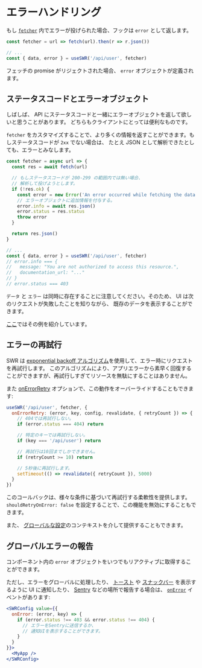 
# エラーハンドリング

もし [`fetcher`](/docs/data-fetching) 内でエラーが投げられた場合、フックは `error` として返します。

```js
const fetcher = url => fetch(url).then(r => r.json())

// ...
const { data, error } = useSWR('/api/user', fetcher)
```

フェッチの promise がリジェクトされた場合、 `error` オブジェクトが定義されます。

## ステータスコードとエラーオブジェクト

しばしば、 API にステータスコードと一緒にエラーオブジェクトを返して欲しいと思うことがあります。
どちらもクライアントにとっては便利なものです。

`fetcher` をカスタマイズすることで、より多くの情報を返すことができます。もしステータスコードが `2xx` でない場合は、
たとえ JSON として解析できたとしても、エラーとみなします。

```js
const fetcher = async url => {
  const res = await fetch(url)

  // もしステータスコードが 200-299 の範囲内では無い場合、
  // 解析して投げようとします。
  if (!res.ok) {
    const error = new Error('An error occurred while fetching the data.')
    // エラーオブジェクトに追加情報を付与する。
    error.info = await res.json()
    error.status = res.status
    throw error
  }

  return res.json()
}

// ...
const { data, error } = useSWR('/api/user', fetcher)
// error.info === {
//   message: "You are not authorized to access this resource.",
//   documentation_url: "..."
// }
// error.status === 403
```

<Callout emoji="💡">
  <code>データ</code> と <code>エラー</code> は同時に存在することに注意してください。そのため、 UI は次のリクエストが失敗したことを知りながら、
  既存のデータを表示することができます。
</Callout>

[ここ](/examples/error-handling)ではその例を紹介しています。

## エラーの再試行

SWR は [exponential backoff アルゴリズム](https://en.wikipedia.org/wiki/Exponential_backoff)を使用して、エラー時にリクエストを再試行します。
このアルゴリズムにより、アプリエラーから素早く回復することができますが、再試行しすぎてリソースを無駄にすることはありません。

また [onErrorRetry](/docs/options#options) オプションで、この動作をオーバーライドすることもできます:

```js
useSWR('/api/user', fetcher, {
  onErrorRetry: (error, key, config, revalidate, { retryCount }) => {
    // 404では再試行しない。
    if (error.status === 404) return

    // 特定のキーでは再試行しない。
    if (key === '/api/user') return

    // 再試行は10回までしかできません。
    if (retryCount >= 10) return

    // 5秒後に再試行します。
    setTimeout(() => revalidate({ retryCount }), 5000)
  }
})
```

このコールバックは、様々な条件に基づいて再試行する柔軟性を提供します。 `shouldRetryOnError: false` を設定することで、この機能を無効にすることもできます。

また、 [グローバルな設定](/docs/global-configuration)のコンテキストを介して提供することもできます。

## グローバルエラーの報告

コンポーネント内の `error` オブジェクトをいつでもリアクティブに取得することができます。

ただし、エラーをグローバルに処理したり、 [トースト](https://vercel.com/design/toast) や [スナックバー](https://material.io/components/snackbars) を表示するように UI に通知したり、 [Sentry](https://sentry.io) などの場所で報告する場合は、
[`onError`](/docs/options#options) イベントがあります:

```jsx
<SWRConfig value={{
  onError: (error, key) => {
    if (error.status !== 403 && error.status !== 404) {
      // エラーをSentryに送信するか、
      // 通知UIを表示することができます。
    }
  }
}}>
  <MyApp />
</SWRConfig>
```
